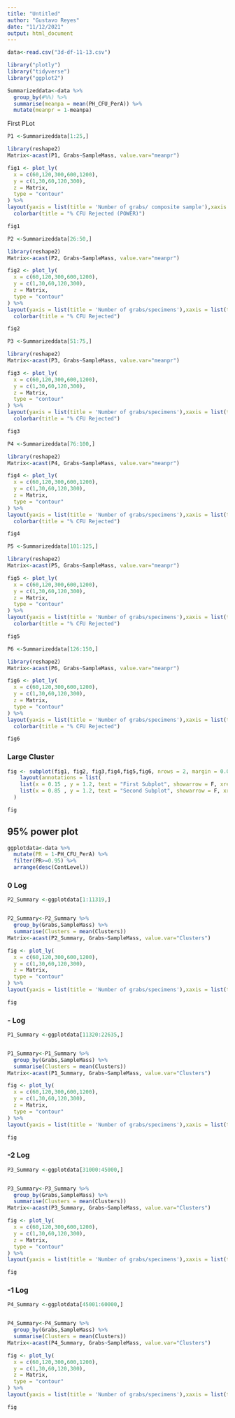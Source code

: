 ```yaml
---
title: "Untitled"
author: "Gustavo Reyes"
date: "11/12/2021"
output: html_document
---
```



```r
data<-read.csv("3d-df-11-13.csv")
```

```r
library("plotly")
library("tidyverse")
library("ggplot2")
```


```r
Summarizeddata<-data %>% 
  group_by(#%%) %>% 
  summarise(meanpa = mean(PH_CFU_PerA)) %>% 
  mutate(meanpr = 1-meanpa)
```


First PLot
```r
P1 <-Summarizeddata[1:25,]

library(reshape2)
Matrix<-acast(P1, Grabs~SampleMass, value.var="meanpr")

fig1 <- plot_ly(
  x = c(60,120,300,600,1200), 
  y = c(1,30,60,120,300), 
  z = Matrix,
  type = "contour" 
) %>% 
layout(yaxis = list(title = 'Number of grabs/ composite sample'),xaxis = list(title = 'Composite Sample Mass (g)'), title =list(text= "100 lb Cluster (0.1%) | Total CFU in Cluster: 4,540" )) %>% 
  colorbar(title = "% CFU Rejected (POWER)")

fig1

```

```r
P2 <-Summarizeddata[26:50,]

library(reshape2)
Matrix<-acast(P2, Grabs~SampleMass, value.var="meanpr")

fig2 <- plot_ly(
  x = c(60,120,300,600,1200), 
  y = c(1,30,60,120,300), 
  z = Matrix,
  type = "contour" 
) %>% 
layout(yaxis = list(title = 'Number of grabs/specimens'),xaxis = list(title = 'Composite Sample Mass (g)'), title =list(text= "100 lb Cluster | Total CFU: 45,400" )) %>% 
  colorbar(title = "% CFU Rejected")

fig2
```

```r
P3 <-Summarizeddata[51:75,]

library(reshape2)
Matrix<-acast(P3, Grabs~SampleMass, value.var="meanpr")

fig3 <- plot_ly(
  x = c(60,120,300,600,1200), 
  y = c(1,30,60,120,300), 
  z = Matrix,
  type = "contour" 
) %>% 
layout(yaxis = list(title = 'Number of grabs/specimens'),xaxis = list(title = 'Composite Sample Mass (g)'), title =list(text= "100 lb Cluster | Total CFU: 454,000" )) %>% 
  colorbar(title = "% CFU Rejected")

fig3
```


```r
P4 <-Summarizeddata[76:100,]

library(reshape2)
Matrix<-acast(P4, Grabs~SampleMass, value.var="meanpr")

fig4 <- plot_ly(
  x = c(60,120,300,600,1200), 
  y = c(1,30,60,120,300), 
  z = Matrix,
  type = "contour" 
) %>% 
layout(yaxis = list(title = 'Number of grabs/specimens'),xaxis = list(title = 'Composite Sample Mass (g)'), title =list(text= "100 lb Cluster | Total CFU: 4,540,000" )) %>% 
  colorbar(title = "% CFU Rejected")

fig4
```


```r
P5 <-Summarizeddata[101:125,]

library(reshape2)
Matrix<-acast(P5, Grabs~SampleMass, value.var="meanpr")

fig5 <- plot_ly(
  x = c(60,120,300,600,1200), 
  y = c(1,30,60,120,300), 
  z = Matrix,
  type = "contour" 
) %>% 
layout(yaxis = list(title = 'Number of grabs/specimens'),xaxis = list(title = 'Composite Sample Mass (g)'), title =list(text= "100 lb Cluster | Total CFU: 45,400,000" )) %>% 
  colorbar(title = "% CFU Rejected")

fig5
```

```r
P6 <-Summarizeddata[126:150,]

library(reshape2)
Matrix<-acast(P6, Grabs~SampleMass, value.var="meanpr")

fig6 <- plot_ly(
  x = c(60,120,300,600,1200), 
  y = c(1,30,60,120,300), 
  z = Matrix,
  type = "contour" 
) %>% 
layout(yaxis = list(title = 'Number of grabs/specimens'),xaxis = list(title = 'Composite Sample Mass (g)'), title =list(text= "100 lb Cluster | Total CFU: 454,000,000" )) %>% 
  colorbar(title = "% CFU Rejected")

fig6
```







### Large Cluster

```r


fig <- subplot(fig1, fig2, fig3,fig4,fig5,fig6, nrows = 2, margin = 0.05)%>% 
    layout(annotations = list( 
    list(x = 0.15 , y = 1.2, text = "First Subplot", showarrow = F, xref='paper', yref='paper'), 
    list(x = 0.85 , y = 1.2, text = "Second Subplot", showarrow = F, xref='paper', yref='paper')) 
  ) 

fig

```























## 95% power plot
```r
ggplotdata<-data %>% 
  mutate(PR = 1-PH_CFU_PerA) %>% 
  filter(PR>=0.95) %>% 
  arrange(desc(ContLevel))
```
### 0 Log
```r

P2_Summary <-ggplotdata[1:11319,]


P2_Summary<-P2_Summary %>% 
  group_by(Grabs,SampleMass) %>% 
  summarise(Clusters = mean(Clusters))
Matrix<-acast(P2_Summary, Grabs~SampleMass, value.var="Clusters")

fig <- plot_ly(
  x = c(60,120,300,600,1200), 
  y = c(1,30,60,120,300), 
  z = Matrix,
  type = "contour" 
) %>% 
layout(yaxis = list(title = 'Number of grabs/specimens'),xaxis = list(title = 'Composite Sample Mass (g)'), title = "Cont Level: 0 log CFU/g" ,legend = list(title=list(text='Cluster Size')))

fig


```

### - Log
```r

P1_Summary <-ggplotdata[11320:22635,]


P1_Summary<-P1_Summary %>% 
  group_by(Grabs,SampleMass) %>% 
  summarise(Clusters = mean(Clusters))
Matrix<-acast(P1_Summary, Grabs~SampleMass, value.var="Clusters")

fig <- plot_ly(
  x = c(60,120,300,600,1200), 
  y = c(1,30,60,120,300), 
  z = Matrix,
  type = "contour" 
) %>% 
layout(yaxis = list(title = 'Number of grabs/specimens'),xaxis = list(title = 'Composite Sample Mass (g)'), title = "Cont Level: -3 log CFU/g" ,legend = list(title=list(text='Cluster Size')))

fig


```

### -2 Log
```r

P3_Summary <-ggplotdata[31000:45000,]


P3_Summary<-P3_Summary %>% 
  group_by(Grabs,SampleMass) %>% 
  summarise(Clusters = mean(Clusters))
Matrix<-acast(P3_Summary, Grabs~SampleMass, value.var="Clusters")

fig <- plot_ly(
  x = c(60,120,300,600,1200), 
  y = c(1,30,60,120,300), 
  z = Matrix,
  type = "contour" 
) %>% 
layout(yaxis = list(title = 'Number of grabs/specimens'),xaxis = list(title = 'Composite Sample Mass (g)'), title = "Cont Level: -2 log CFU/g" ,legend = list(title=list(text='Cluster Size')))

fig


```

### -1 Log
```r

P4_Summary <-ggplotdata[45001:60000,]


P4_Summary<-P4_Summary %>% 
  group_by(Grabs,SampleMass) %>% 
  summarise(Clusters = mean(Clusters))
Matrix<-acast(P4_Summary, Grabs~SampleMass, value.var="Clusters")

fig <- plot_ly(
  x = c(60,120,300,600,1200), 
  y = c(1,30,60,120,300), 
  z = Matrix,
  type = "contour" 
) %>% 
layout(yaxis = list(title = 'Number of grabs/specimens'),xaxis = list(title = 'Composite Sample Mass (g)'), title = "Cont Level: -1 log CFU/g" ,legend = list(title=list(text='Cluster Size')))

fig


```

